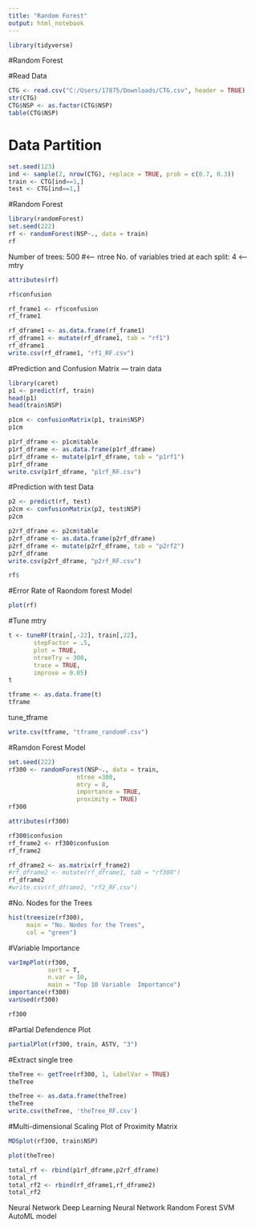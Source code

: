 ---
title: "Random Forest"
output: html_notebook
---

```{r}
library(tidyverse)
```


#Random Forest

#Read Data
```{r}
CTG <- read.csv("C:/Users/17875/Downloads/CTG.csv", header = TRUE)
str(CTG)
CTG$NSP <- as.factor(CTG$NSP)
table(CTG$NSP)
```


# Data Partition
```{r}
set.seed(123)
ind <- sample(2, nrow(CTG), replace = TRUE, prob = c(0.7, 0.3))
train <- CTG[ind==1,]
test <- CTG[ind==1,]
```


#Random Forest
```{r}
library(randomForest)
set.seed(222)
rf <- randomForest(NSP~., data = train)
rf
```
 Number of trees: 500 #<-- ntree
No. of variables tried at each split: 4  <--mtry
```{r}
attributes(rf)
```

```{r}
rf$confusion
```

```{r}
rf_frame1 <- rf$confusion
rf_frame1
```

```{r}
rf_dframe1 <- as.data.frame(rf_frame1)
rf_dframe1 <- mutate(rf_dframe1, tab = "rf1")
rf_dframe1
write.csv(rf_dframe1, "rf1_RF.csv")
```


#Prediction and Confusion Matrix --- train data
```{r}
library(caret)
p1 <- predict(rf, train)
head(p1)
head(train$NSP)
```

```{r}
p1cm <- confusionMatrix(p1, train$NSP)
p1cm
```

```{r}
p1rf_dframe <- p1cm$table
p1rf_dframe <- as.data.frame(p1rf_dframe)
p1rf_dframe <- mutate(p1rf_dframe, tab = "p1rf1")
p1rf_dframe
write.csv(p1rf_dframe, "p1rf_RF.csv")
```


#Prediction with test Data
```{r}
p2 <- predict(rf, test)
p2cm <- confusionMatrix(p2, test$NSP)
p2cm
```

```{r}
p2rf_dframe <- p2cm$table
p2rf_dframe <- as.data.frame(p2rf_dframe)
p2rf_dframe <- mutate(p2rf_dframe, tab = "p2rf2")
p2rf_dframe
write.csv(p2rf_dframe, "p2rf_RF.csv")
```

```{r}
rf$
```


#Error Rate of Raondom forest Model
```{r}
plot(rf)
```

#Tune mtry
```{r}
t <- tuneRF(train[,-22], train[,22],
       stepFactor = .5, 
       plot = TRUE,
       ntreeTry = 300,
       trace = TRUE,
       improve = 0.05)
t
```

```{r}
tframe <- as.data.frame(t)
tframe
```

tune_tframe
```{r}
write.csv(tframe, "tframe_randomF.csv")
```


#Ramdon Forest Model
```{r}
set.seed(222)
rf300 <- randomForest(NSP~., data = train,
                   ntree =300,
                   mtry = 8,
                   importance = TRUE,
                   proximity = TRUE)
rf300
```


```{r}
attributes(rf300)
```

```{r}
rf300$confusion
rf_frame2 <- rf300$confusion
rf_frame2
```

```{r}
rf_dframe2 <- as.matrix(rf_frame2)
#rf_dframe2 <- mutate(rf_dframe1, tab = "rf300")
rf_dframe2
#write.csv(rf_dframe2, "rf2_RF.csv")
```



#No. Nodes for the Trees
```{r}
hist(treesize(rf300),
     main = "No. Nodes for the Trees",
     col = "green")
```

#Variable  Importance
```{r}
varImpPlot(rf300,
           sort = T,
           n.var = 10,
           main = "Top 10 Variable  Importance")
importance(rf300)
varUsed(rf300)
```

```{r}
rf300
```



#Partial Defendence Plot
```{r}
partialPlot(rf300, train, ASTV, "3")
```

#Extract single tree
```{r}

theTree <- getTree(rf300, 1, labelVar = TRUE)
theTree
```

```{r}
theTree <- as.data.frame(theTree)
theTree
write.csv(theTree, 'theTree_RF.csv')
```


#Multi-dimensional Scaling Plot of Proximity Matrix
```{r}
MDSplot(rf300, train$NSP)
```
```{r}
plot(theTree)
```


```{r}
total_rf <- rbind(p1rf_dframe,p2rf_dframe)
total_rf
total_rf2 <- rbind(rf_dframe1,rf_dframe2)
total_rf2
```


Neural Network
Deep Learning Neural Network
Random Forest
SVM
AutoML model